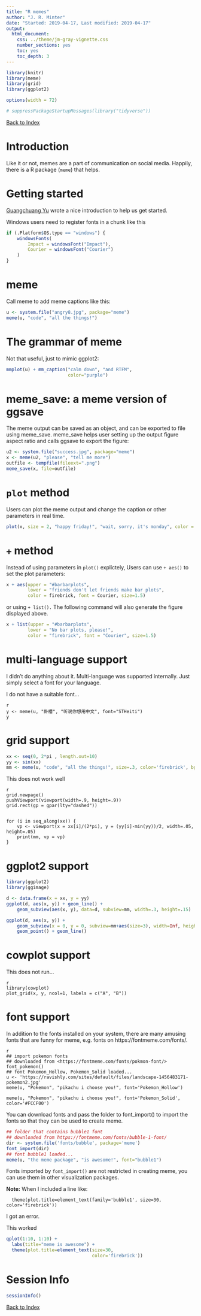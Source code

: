 ```yaml
---
title: "R memes"
author: "J. R. Minter"
date: "Started: 2019-04-17, Last modified: 2019-04-17"
output:
  html_document:
    css: ../theme/jm-gray-vignette.css
    number_sections: yes
    toc: yes
    toc_depth: 3
---
```


```r
library(knitr)
library(meme)
library(grid)
library(ggplot2)

options(width = 72)

# suppressPackageStartupMessages(library("tidyverse"))
```


[Back to Index](../README.html)

# Introduction

Like it or not, memes are a part of communication on social media. Happily,
there is a R package (`meme`) that helps.

# Getting started

[Guangchuang Yu](https://cran.r-project.org/web/packages/meme/vignettes/meme.html#special-note-for-windows-users)
wrote a nice introduction to help us get started.

Windows users need to register fonts in a chunk like this

```r
if (.Platform$OS.type == "windows") {
    windowsFonts(
        Impact = windowsFont("Impact"),
        Courier = windowsFont("Courier")
    )
}
```

# meme

Call meme to add meme captions like this:

```r
u <- system.file("angry8.jpg", package="meme")
meme(u, "code", "all the things!")
```

# The grammar of meme

Not that useful, just to mimic ggplot2:

```r
mmplot(u) + mm_caption("calm down", "and RTFM",
                       color="purple")
```

# meme_save: a meme version of ggsave

The meme output can be saved as an object, and can be exported to file using
meme_save. meme_save helps user setting up the output figure aspect ratio and
calls ggsave to export the figure:

```r
u2 <- system.file("success.jpg", package="meme")
x <- meme(u2, "please", "tell me more")
outfile <- tempfile(fileext=".png")
meme_save(x, file=outfile)
```

# `plot` method

Users can plot the meme output and change the caption or other parameters in
real time.

```r
plot(x, size = 2, "happy friday!", "wait, sorry, it's monday", color = "firebrick", font = "Courier")
```

# `+` method

Instead of using parameters in `plot()` explictely, Users can use `+ aes()`
to set the plot parameters:

```r
x + aes(upper = "#barbarplots",
        lower = "friends don't let friends make bar plots",
        color = firebrick, font = Courier, size=1.5)
```


or using `+ list().` The following command will also generate the figure
displayed above.

```r
x + list(upper = "#barbarplots",
        lower = "No bar plots, please!",
        color = "firebrick", font = "Courier", size=1.5)
```

# multi-language support

I didn’t do anything about it. Multi-language was supported internally. Just simply select a font for your language.

I do not have a suitable font...

```
{r multi_language}
y <- meme(u, "卧槽", "听说你想用中文", font="STHeiti")
y
```

# grid support

```r

xx <- seq(0, 2*pi , length.out=10)
yy <- sin(xx)
mm <- meme(u, "code", "all the things!", size=.3, color='firebrick', bgcolor=NULL)
```


This does not work well

```
{r grid_support}
grid.newpage()
pushViewport(viewport(width=.9, height=.9))
grid.rect(gp = gpar(lty="dashed"))


for (i in seq_along(xx)) {
    vp <- viewport(x = xx[i]/(2*pi), y = (yy[i]-min(yy))/2, width=.05, height=.05)
    print(mm, vp = vp)
}

```


# ggplot2 support

```r

library(ggplot2)
library(ggimage)

d <- data.frame(x = xx, y = yy)
ggplot(d, aes(x, y)) + geom_line() +
    geom_subview(aes(x, y), data=d, subview=mm, width=.3, height=.15)

ggplot(d, aes(x, y)) +
    geom_subview(x = 0, y = 0, subview=mm+aes(size=3), width=Inf, height=Inf) +
    geom_point() + geom_line()

```

# cowplot support

This does not run...
```
{r cow_plot_support}
library(cowplot)
plot_grid(x, y, ncol=1, labels = c("A", "B"))

```

# font support

In addition to the fonts installed on your system, there are many amusing fonts that are funny for meme, e.g. fonts on https://fontmeme.com/fonts/.

```
{r import_pokemon_fonts}
## import pokemon fonts
## downloaded from <https://fontmeme.com/fonts/pokmon-font/>
font_pokemon()
## font Pokemon_Hollow, Pokemon_Solid loaded...
u <- 'https://ravishly.com/sites/default/files/landscape-1456483171-pokemon2.jpg'
meme(u, "Pokemon", "pikachu i choose you!", font='Pokemon_Hollow')

meme(u, "Pokemon", "pikachu i choose you!", font='Pokemon_Solid', color='#FCCF00')
```

You can download fonts and pass the folder to font_import() to import the fonts\ so that they can be used to create meme.

```r
## folder that contains bubble1 font
## downloaded from https://fontmeme.com/fonts/bubble-1-font/
dir <- system.file('fonts/bubble', package='meme')
font_import(dir)
## font bubble1 loaded...
meme(u, "the meme package", "is awesome!", font="bubble1")
```

Fonts imported by `font_import()` are not restricted in creating meme,
you can use them in other visualization packages.

**Note:** When I included a line like:

```
  theme(plot.title=element_text(family='bubble1', size=30, color='firebrick'))
```
I got an error.

This worked

```r
qplot(1:10, 1:10) +
  labs(title="meme is awesome") +
  theme(plot.title=element_text(size=30,
                                color='firebrick'))
```

# Session Info

```r
sessionInfo()
```




[Back to Index](../README.html)
